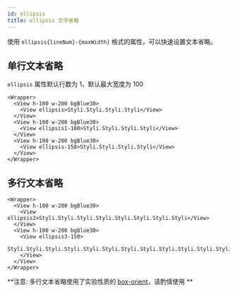 ```yaml
---
id: ellipsis
title: ellipsis 文字省略
---
```


使用 `ellipsis{lineNum}-{maxWidth}` 格式的属性，可以快速设置文本省略。

## 单行文本省略

`ellipsis` 属性默认行数为 1，默认最大宽度为 100

```tsx live
<Wrapper>
  <View h-100 w-200 bgBlue30>
    <View ellipsis>Styli.Styli.Styli.Styli</View>
  </View>
  <View h-100 w-200 bgBlue30>
    <View ellipsis1-100>Styli.Styli.Styli.Styli</View>
  </View>
  <View h-100 w-200 bgBlue30>
    <View ellipsis-150>Styli.Styli.Styli.Styli</View>
  </View>
</Wrapper>
```

## 多行文本省略

```tsx live
<Wrapper>
  <View h-100 w-200 bgBlue30>
    <View ellipsis2>Styli.Styli.Styli.Styli.Styli.Styli.Styli.Styli</View>
  </View>
  <View h-100 w-200 bgBlue30>
    <View ellipsis3-150>
      Styli.Styli.Styli.Styli.Styli.Styli.Styli.Styli.Styli.Styli.Styli.Styli
    </View>
  </View>
</Wrapper>
```

**注意: 多行文本省略使用了实验性质的 [box-orient](https://developer.mozilla.org/zh-CN/docs/Web/CSS/box-orient)，请酌情使用 **
